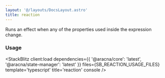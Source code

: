 ```yaml
---
layout: '@/layouts/DocsLayout.astro'
title: reaction
---
```



Runs an effect when any of the properties used inside the expression change.

### Usage

<StackBlitz
  client:load
  dependencies={{ '@aracna/core': 'latest', '@aracna/state-manager': 'latest' }}
  files={SB_REACTION_USAGE_FILES}
  template='typescript'
  title='reaction'
  console
/>

